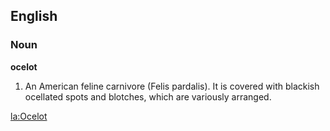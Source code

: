 ==English==

===Noun===

'''ocelot'''

#An American feline carnivore (Felis pardalis). It is covered with blackish ocellated spots and blotches, which are variously arranged.

[[la:Ocelot]]